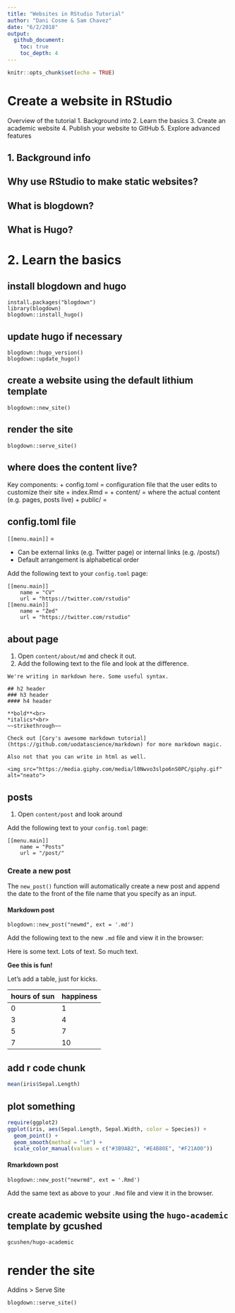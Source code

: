 ```yaml
---
title: "Websites in RStudio Tutorial"
author: "Dani Cosme & Sam Chavez"
date: "6/2/2018"
output:
  github_document:
    toc: true
    toc_depth: 4
---
```


```r
knitr::opts_chunk$set(echo = TRUE)
```

# Create a website in RStudio

Overview of the tutorial
1. Background into
2. Learn the basics
3. Create an academic website
4. Publish your website to GitHub
5. Explore advanced features

## 1. Background info

## Why use RStudio to make static websites?

## What is blogdown?

## What is Hugo?

# 2. Learn the basics

## install blogdown and hugo
```
install.packages("blogdown")
library(blogdown)
blogdown::install_hugo()
```

## update hugo if necessary
```
blogdown::hugo_version() 
blogdown::update_hugo()
```

## create a website using the default lithium template
```
blogdown::new_site()
```

## render the site
```
blogdown::serve_site()
```

## where does the content live?
Key components:
+ config.toml = configuration file that the user edits to customize their site
+ index.Rmd = 
+ content/ = where the actual content (e.g. pages, posts live)
+ public/ = 

## config.toml file
`[[menu.main]]` = 

+ Can be external links (e.g. Twitter page) or internal links (e.g. /posts/)
+ Default arrangement is alphabetical order

Add the following text to your `config.toml` page:
```
[[menu.main]]
    name = "CV"
    url = "https://twitter.com/rstudio"
[[menu.main]]
    name = "Zed"
    url = "https://twitter.com/rstudio"
```
## about page

1. Open `content/about/md` and check it out.
2. Add the following text to the file and look at the difference.
```
We're writing in markdown here. Some useful syntax.

## h2 header
### h3 header
#### h4 header

**bold**<br>
*italics*<br>
~~strikethrough~~

Check out [Cory's awesome markdown tutorial](https://github.com/uodatascience/markdown) for more markdown magic.

Also not that you can write in html as well.

<img src="https://media.giphy.com/media/l0Nwvo3slpo6nS0PC/giphy.gif" alt="neato">
```

## posts

1. Open `content/post` and look around

Add the following text to your `config.toml` page:
```
[[menu.main]]
    name = "Posts"
    url = "/post/"
```

### Create a new post
The `new_post()` function will automatically create a new post and append the date to the front of the file name that you specify as an input.

#### Markdown post
```
blogdown::new_post("newmd", ext = '.md')
```

Add the following text to the new `.md` file and view it in the browser:

Here is some text. Lots of text. So much text.

**Gee this is fun!**

Let's add a table, just for kicks.

| hours of sun | happiness |
|--------------|-----------|
| 0 | 1 |
| 3 | 4 |
| 5 | 7 |
| 7 | 10 |

## add r code chunk
```r
mean(iris$Sepal.Length)
```

## plot something
```r
require(ggplot2)
ggplot(iris, aes(Sepal.Length, Sepal.Width, color = Species)) +
  geom_point() +
  geom_smooth(method = "lm") + 
  scale_color_manual(values = c("#3B9AB2", "#E4B80E", "#F21A00"))
```

#### Rmarkdown post
```
blogdown::new_post("newrmd", ext = '.Rmd')
```
Add the same text as above to your `.Rmd` file and view it in the browser.

## create academic website using the `hugo-academic` template by gcushed
```
gcushen/hugo-academic
```

# render the site
Addins > Serve Site
```
blogdown::serve_site()
```

